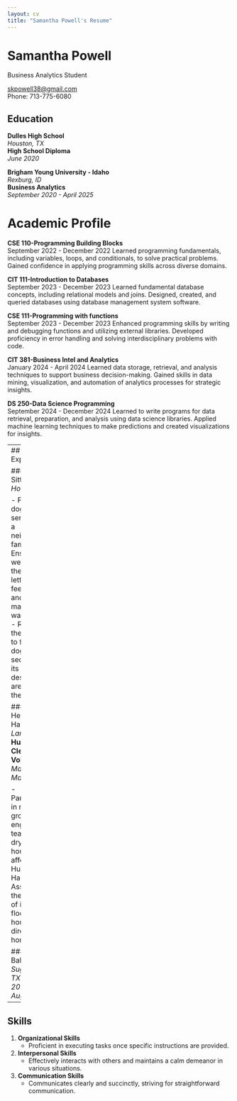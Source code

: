 ```yaml
---
layout: cv
title: "Samantha Powell's Resume"
---
```


# Samantha Powell
Business Analytics Student

<div id="webaddress">
<a href="mailto:skpowell38@gmail.com">skpowell38@gmail.com</a>  
Phone: 713-775-6080
</div>

## Education

**Dulles High School**  
*Houston, TX*  
**High School Diploma**  
_June 2020_

**Brigham Young University - Idaho**  
*Rexburg, ID*  
**Business Analytics**  
_September 2020 - April 2025_	

# Academic Profile 

**CSE 110-Programming Building Blocks**  
September 2022 - December 2022
Learned programming fundamentals, including variables, loops, and conditionals, to solve practical problems. Gained confidence in applying programming skills across diverse domains.				

**CIT 111-Introduction to Databases**  
September 2023 - December 2023
Learned fundamental database concepts, including relational models and joins. Designed, created, and queried databases using database management system software.				

**CSE 111-Programming with functions**  
September 2023 - December 2023
Enhanced programming skills by writing and debugging functions and utilizing external libraries. Developed proficiency in error handling and solving interdisciplinary problems with code.				

**CIT 381-Business Intel and Analytics**  
January 2024 - April 2024
Learned data storage, retrieval, and analysis techniques to support business decision-making. Gained skills in data mining, visualization, and automation of analytics processes for strategic insights.				

**DS 250-Data Science Programming**  
September 2024 - December 2024
Learned to write programs for data retrieval, preparation, and analysis using data science libraries. Applied machine learning techniques to make predictions and created visualizations for insights.				

---
## Work Experience

### Dog Sitting  
*Houston, TX*  

- Provided dog-sitting services for a neighboring family.
- Ensured the well-being of the dog by letting it out, feeding it, and maintaining water levels.
- Returned in the evenings to feed the dog and secure it in its designated area within the house.

### LDS Helping Hands  
*Sugar Land, TX*  
**Hurricane Clean-Up Volunteer**  
_May 2018 - May 2020_

- Participated in multiple groups engaged in tearing down drywall in houses affected by Hurricane Harvey.
- Assisted in the removal of items from flooded houses as directed by homeowners.

### Babysitter  
*Sugar Land, TX*  
_August 2017 - August 2017_

---

## Skills

1. **Organizational Skills**  
   - Proficient in executing tasks once specific instructions are provided.

2. **Interpersonal Skills**  
   - Effectively interacts with others and maintains a calm demeanor in various situations.

3. **Communication Skills**  
   - Communicates clearly and succinctly, striving for straightforward communication.

<!-- Footer -->
<!-- Last updated: December 2024 -->
